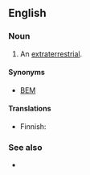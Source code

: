 ==English==

===Noun===
{{en-noun}}

# {{lb|en|science fiction|derogatory}} An [[extraterrestrial]].

====Synonyms====
* [[BEM]]

====Translations====
{{trans-top|bug-eyed monster}}
* Finnish: {{t|fi|[[mulkosilmäinen]] [[hirviö]]}}
{{trans-mid}}
{{trans-bottom}}

===See also===
* {{l|en|little green men}}